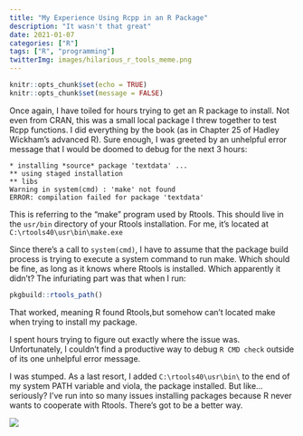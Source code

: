 ```yaml
---
title: "My Experience Using Rcpp in an R Package"
description: "It wasn't that great"
date: 2021-01-07
categories: ["R"]
tags: ["R", "programming"]
twitterImg: images/hilarious_r_tools_meme.png
---
```


```r
knitr::opts_chunk$set(echo = TRUE)
knitr::opts_chunk$set(message = FALSE)
```

Once again, I have toiled for hours trying to get an R package to install. Not even from CRAN, this was a small local package I threw together to test Rcpp functions. I did everything by the book (as in Chapter 25 of Hadley Wickham's advanced R). Sure enough, I was greeted by an unhelpful error message that I would be doomed to debug for the next 3 hours:

```{eval=FALSE}
* installing *source* package 'textdata' ...
** using staged installation
** libs
Warning in system(cmd) : 'make' not found
ERROR: compilation failed for package 'textdata'
```

This is referring to the "make" program used by Rtools. This should live in the `usr/bin` directory of your Rtools installation. For me, it's located at `C:\rtools40\usr\bin\make.exe` 

Since there's a call to `system(cmd)`, I have to assume that the package build process is trying to execute a system command to run make. Which should be fine, as long as it knows where Rtools is installed. Which apparently it didn't? The infuriating part was that when I run:

```r
pkgbuild::rtools_path()
```

That worked, meaning R found Rtools,but somehow can't located make when trying to install my package. 

I spent hours trying to figure out exactly where the issue was. Unfortunately, I couldn't find a productive way to debug `R CMD check` outside of its one unhelpful error message.

I was stumped. As a last resort, I added `C:\rtools40\usr\bin\` to the end of my system PATH variable and viola, the package installed. But like... seriously? I've run into so many issues installing packages because R never wants to cooperate with Rtools. There's got to be a better way. 

![](images/hilarious_r_tools_meme.png)